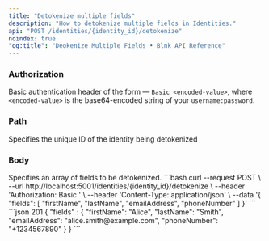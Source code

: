 ```yaml
---
title: "Detokenize multiple fields"
description: "How to detokenize multiple fields in Identities."
api: "POST /identities/{identity_id}/detokenize"
noindex: true
"og:title": "Deokenize Multiple Fields • Blnk API Reference"
---
```



### Authorization
Basic authentication header of the form — `Basic <encoded-value>`, where `<encoded-value>` is the base64-encoded string of your `username:password`.

### Path
<ParamField path="identity_id" type="string">
  Specifies the unique ID of the identity being detokenized
</ParamField>

### Body
<ParamField body="fields" type="string[]">
  Specifies an array of fields to be detokenized.
</ParamField>

<RequestExample>
```bash
curl --request POST \
  --url http://localhost:5001/identities/{identity_id}/detokenize \
  --header 'Authorization: Basic <encoded-value>' \
  --header 'Content-Type: application/json' \
  --data '{
  "fields": [
    "firstName", 
    "lastName", 
    "emailAddress", 
    "phoneNumber"
  ]
}'
```
</RequestExample>
<ResponseExample>
```json 201
{
  "fields" : {
    "firstName": "Alice",
    "lastName": "Smith",
    "emailAddress": "alice.smith@example.com",
    "phoneNumber": "+1234567890"
  }
}
```
</ResponseExample>

<NeedHelp />